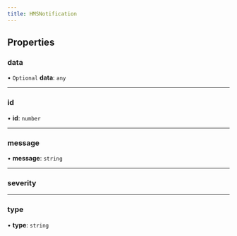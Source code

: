 ```yaml
---
title: HMSNotification
---
```


## Properties

### data

• `Optional` **data**: `any`

---

### id

• **id**: `number`

---

### message

• **message**: `string`

---

### severity

---

### type

• **type**: `string`
